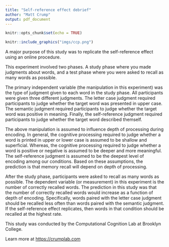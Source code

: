 ```yaml
---
title: "Self-reference effect debrief"
author: "Matt Crump"
output: pdf_document
---
```


```r
knitr::opts_chunk$set(echo = TRUE)
```

```r
knitr::include_graphics("imgs/ccp.png")
```

A major purpose of this study was to replicate the self-reference effect using an online procedure.

This experiment involved two phases. A study phase where you made judgments about words, and a test phase where you were asked to recall as many words as possible. 

The primary independent variable (the manipulation in this experiment) was the type of judgment given to each word in the study phase. All participants were given three different judgments. The letter case judgment required participants to judge whether the target word was presented in upper case. The semantic judgment required participants to judge whether the target word was positive in meaning. Finally, the self-reference judgment required participants to judge whether the target word described themself.

The above manipulation is assumed to influence depth of processing during encoding. In general, the cognitive processing required to judge whether a word is printed in upper or lower case is assumed to be shallow and superficial. Whereas, the cognitive processing required to judge whether a word is positive or negative is assumed to be deeper and more meaningful. The self-reference judgment is assumed to be the deepest level of encoding among our conditions. Based on these assumptions, the prediction is that memory recall will depend on depth of processing. 

After the study phase, participants were asked to recall as many words as possible.
The dependent variable (or measurement) in this experiment is the number of correctly recalled words. The prediction in this study was that the number of correctly recalled words would increase as a function of depth of encoding. Specifically, words paired with the letter case judgment should be recalled less often than words paired with the semantic judgment. If the self-reference effect replicates, then words in that condition should be recalled at the highest rate.

This study was conducted by the Computational Cognition Lab at Brooklyn College. 

Learn more at <https://crumplab.com>






